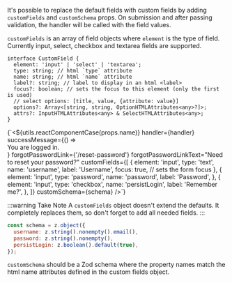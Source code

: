 
It's possible to replace the default fields with custom fields by adding `customFields` and `customSchema` props. On submission and after passing validation, the handler will be called with the field values.

`customFields` is an array of field objects where `element` is the type of field. Currently input, select, checkbox and textarea fields are supported.

```tsx
interface CustomField {
  element: 'input' | 'select' | 'textarea';
  type: string; // html `type` attribute
  name: string; // html `name` attribute
  label?: string; // label to display in an html <label>
  focus?: boolean; // sets the focus to this element (only the first is used)
  // select options: [title, value, {attribute: value}]
  options?: Array<[string, string, OptionHTMLAttributes<any>?]>;
  attrs?: InputHTMLAttributes<any> & SelectHTMLAttributes<any>;
}
```

<CodeBlock language="tsx">
  {`<${utils.reactComponentCase(props.name)}
  handler={handler}
  successMessage={() => <div>You are logged in.</div>}
  forgotPasswordLink={'/reset-password'}
  forgotPasswordLinkText="Need to reset your password?"
  customFields={[
    {
      element: 'input',
      type: 'text',
      name: 'username',
      label: 'Username',
      focus: true, // sets the form focus
    },
    {
      element: 'input',
      type: 'password',
      name: 'password',
      label: 'Password',
    },
    {
      element: 'input',
      type: 'checkbox',
      name: 'persistLogin',
      label: 'Remember me?',
    },
  ]}
  customSchema={schema}
/>`}
</CodeBlock>

:::warning Take Note
A `customFields` object doesn't extend the defaults. It completely replaces them, so don't forget to add all needed fields.
:::

```js title="schema.ts"
const schema = z.object({
  username: z.string().nonempty().email(),
  password: z.string().nonempty(),
  persistLogin: z.boolean().default(true),
});
```

`customSchema` should be a Zod schema where the property names match the html name attributes defined in the custom fields object.
